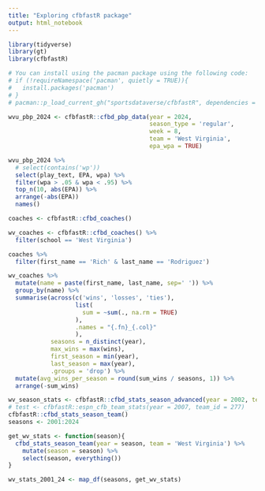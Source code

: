 ```yaml
---
title: "Exploring cfbfastR package"
output: html_notebook
---
```


```r
library(tidyverse)
library(gt)
library(cfbfastR)

# You can install using the pacman package using the following code:
# if (!requireNamespace('pacman', quietly = TRUE)){
#   install.packages('pacman')
# }
# pacman::p_load_current_gh("sportsdataverse/cfbfastR", dependencies = TRUE, update = TRUE)
```

```r
wvu_pbp_2024 <- cfbfastR::cfbd_pbp_data(year = 2024,
                                        season_type = 'regular',
                                        week = 8,
                                        team = 'West Virginia',
                                        epa_wpa = TRUE)
```

```r
wvu_pbp_2024 %>% 
  # select(contains('wp'))
  select(play_text, EPA, wpa) %>% 
  filter(wpa > .05 & wpa < .95) %>% 
  top_n(10, abs(EPA)) %>% 
  arrange(-abs(EPA))
  names()
```



```r
coaches <- cfbfastR::cfbd_coaches()

wv_coaches <- cfbfastR::cfbd_coaches() %>% 
  filter(school == 'West Virginia')

coaches %>% 
  filter(first_name == 'Rich' & last_name == 'Rodriguez')
```

```r
wv_coaches %>% 
  mutate(name = paste(first_name, last_name, sep=' ')) %>% 
  group_by(name) %>% 
  summarise(across(c('wins', 'losses', 'ties'),
                   list(
                     sum = ~sum(., na.rm = TRUE)
                   ),
                   .names = "{.fn}_{.col}"
                   ),
            seasons = n_distinct(year),
            max_wins = max(wins), 
            first_season = min(year),
            last_season = max(year),
            .groups = 'drop') %>% 
  mutate(avg_wins_per_season = round(sum_wins / seasons, 1)) %>% 
  arrange(-sum_wins)
```

```r
wv_season_stats <- cfbfastR::cfbd_stats_season_advanced(year = 2002, team = 'West Virginia')
# test <- cfbfastR::espn_cfb_team_stats(year = 2007, team_id = 277)
cfbfastR::cfbd_stats_season_team()
seasons <- 2001:2024

get_wv_stats <- function(season){
  cfbd_stats_season_team(year = season, team = 'West Virginia') %>% 
    mutate(season = season) %>% 
    select(season, everything())
}

wv_stats_2001_24 <- map_df(seasons, get_wv_stats)
```

